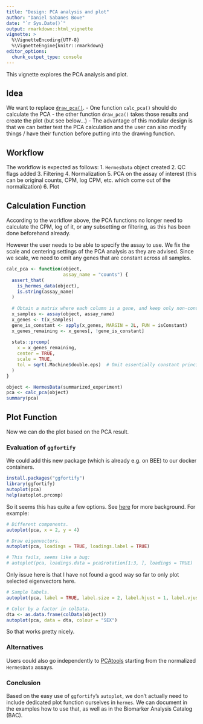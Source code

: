 ```yaml
---
title: "Design: PCA analysis and plot"
author: "Daniel Sabanes Bove"
date: "`r Sys.Date()`"
output: rmarkdown::html_vignette
vignette: >
  %\VignetteEncoding{UTF-8}
  %\VignetteEngine{knitr::rmarkdown}
editor_options: 
  chunk_output_type: console
---
```


This vignette explores the PCA analysis and plot.

## Idea

We want to replace [`draw_pca()`](https://github.roche.com/Rpackages/rnaseqTools/blob/dae3c425cf5bf0d45848323f722b558ce3bbf851/R/gSE_Metrics.R#L233).
- One function `calc_pca()` should do calculate the PCA
- the other function `draw_pca()` takes those results and create the plot (but see below...)
- The advantage of this modular design is that we can better test the PCA calculation and the user can also modify things / have their function before putting into the drawing function.

## Workflow

The workflow is expected as follows:
1. `HermesData` object created
2. QC flags added
3. Filtering
4. Normalization
5. PCA on the assay of interest (this can be original counts, CPM, log CPM, etc. which come
out of the normalization)
6. Plot

## Calculation Function

According to the workflow above, the PCA functions no longer need to calculate the CPM, log of it,
or any subsetting or filtering, as this has been done beforehand already.

However the user needs to be able to specify the assay to use.
We fix the scale and centering settings of the PCA analysis as they are advised. Since we scale,
we need to omit any genes that are constant across all samples.

```r
calc_pca <- function(object,
                     assay_name = "counts") {
  assert_that(
    is_hermes_data(object),
    is.string(assay_name)
  )
  
  # Obtain a matrix where each column is a gene, and keep only non-constant genes.
  x_samples <- assay(object, assay_name)
  x_genes <- t(x_samples)
  gene_is_constant <- apply(x_genes, MARGIN = 2L, FUN = isConstant)
  x_genes_remaining <- x_genes[, !gene_is_constant]
  
  stats::prcomp(
    x = x_genes_remaining,
    center = TRUE,
    scale = TRUE, 
    tol = sqrt(.Machine$double.eps)  # Omit essentially constant principal components.
  )
}

object <- HermesData(summarized_experiment)
pca <- calc_pca(object)
summary(pca)
```

## Plot Function

Now we can do the plot based on the PCA result.

### Evaluation of `ggfortify`

We could add this new package (which is already e.g. on BEE) to our docker containers.

```r
install.packages("ggfortify")
library(ggfortify)
autoplot(pca)
help(autoplot.prcomp)
```

So it seems this has quite a few options. See [here](https://rpubs.com/sinhrks/plot_pca) for more background. For example:

```r
# Different components.
autoplot(pca, x = 2, y = 4)

# Draw eigenvectors.
autoplot(pca, loadings = TRUE, loadings.label = TRUE)

# This fails, seems like a bug:
# autoplot(pca, loadings.data = pca$rotation[1:3, ], loadings = TRUE) 
```

Only issue here is that I have not found a good way so far to only plot selected eigenvectors here.

```r
# Sample labels.
autoplot(pca, label = TRUE, label.size = 2, label.hjust = 1, label.vjust = 1)

# Color by a factor in colData.
dta <- as.data.frame(colData(object))
autoplot(pca, data = dta, colour = "SEX")
```

So that works pretty nicely.

### Alternatives

Users could also go independently to [PCAtools](https://bioconductor.org/packages/release/bioc/html/PCAtools.html) starting from the 
normalized `HermesData` assays.

### Conclusion

Based on the easy use of `ggfortify`'s `autoplot`, we don't actually need to include dedicated
plot function ourselves in `hermes`. We can document in the examples how to use that, as well as in
the Biomarker Analysis Catalog (BAC).

